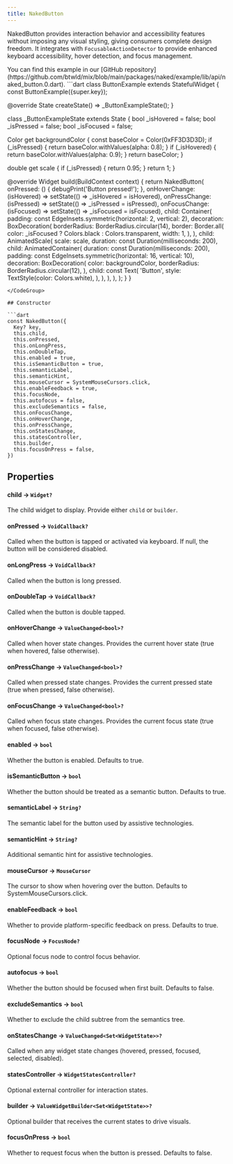 ```yaml
---
title: NakedButton
---
```


NakedButton provides interaction behavior and accessibility features without imposing any visual styling, giving consumers complete design freedom. It integrates with `FocusableActionDetector` to provide enhanced keyboard accessibility, hover detection, and focus management.


<Info>
  You can find this example in our [GitHub repository](https://github.com/btwld/mix/blob/main/packages/naked/example/lib/api/naked_button.0.dart).
</Info>
<CodeGroup title="Usage Example" defaultLanguage="dart">
```dart
class ButtonExample extends StatefulWidget {
  const ButtonExample({super.key});

  @override
  State<ButtonExample> createState() => _ButtonExampleState();
}

class _ButtonExampleState extends State<ButtonExample> {
  bool _isHovered = false;
  bool _isPressed = false;
  bool _isFocused = false;

  Color get backgroundColor {
    const baseColor = Color(0xFF3D3D3D);
    if (_isPressed) {
      return baseColor.withValues(alpha: 0.8);
    }
    if (_isHovered) {
      return baseColor.withValues(alpha: 0.9);
    }
    return baseColor;
  }

  double get scale {
    if (_isPressed) {
      return 0.95;
    }
    return 1;
  }

  @override
  Widget build(BuildContext context) {
    return NakedButton(
      onPressed: () {
        debugPrint('Button pressed!');
      },
      onHoverChange: (isHovered) => setState(() => _isHovered = isHovered),
      onPressChange: (isPressed) => setState(() => _isPressed = isPressed),
      onFocusChange: (isFocused) => setState(() => _isFocused = isFocused),
      child: Container(
        padding: const EdgeInsets.symmetric(horizontal: 2, vertical: 2),
        decoration: BoxDecoration(
          borderRadius: BorderRadius.circular(14),
          border: Border.all(
            color: _isFocused ? Colors.black : Colors.transparent,
            width: 1,
          ),
        ),
        child: AnimatedScale(
          scale: scale,
          duration: const Duration(milliseconds: 200),
          child: AnimatedContainer(
            duration: const Duration(milliseconds: 200),
            padding: const EdgeInsets.symmetric(horizontal: 16, vertical: 10),
            decoration: BoxDecoration(
              color: backgroundColor,
              borderRadius: BorderRadius.circular(12),
            ),
            child: const Text(
              'Button',
              style: TextStyle(color: Colors.white),
            ),
          ),
        ),
      ),
    );
  }
}
```
</CodeGroup>

## Constructor

```dart
const NakedButton({
  Key? key,
  this.child,
  this.onPressed,
  this.onLongPress,
  this.onDoubleTap,
  this.enabled = true,
  this.isSemanticButton = true,
  this.semanticLabel,
  this.semanticHint,
  this.mouseCursor = SystemMouseCursors.click,
  this.enableFeedback = true,
  this.focusNode,
  this.autofocus = false,
  this.excludeSemantics = false,
  this.onFocusChange,
  this.onHoverChange,
  this.onPressChange,
  this.onStatesChange,
  this.statesController,
  this.builder,
  this.focusOnPress = false,
})
```

## Properties

#### child  → `Widget?`
The child widget to display. Provide either `child` or `builder`.

#### onPressed → `VoidCallback?`
Called when the button is tapped or activated via keyboard. If null, the button will be considered disabled.

#### onLongPress → `VoidCallback?`
Called when the button is long pressed.

#### onDoubleTap → `VoidCallback?`
Called when the button is double tapped.

#### onHoverChange → `ValueChanged<bool>?`
Called when hover state changes. Provides the current hover state (true when hovered, false otherwise).

#### onPressChange → `ValueChanged<bool>?`
Called when pressed state changes. Provides the current pressed state (true when pressed, false otherwise).

#### onFocusChange → `ValueChanged<bool>?`
Called when focus state changes. Provides the current focus state (true when focused, false otherwise).


#### enabled → `bool`
Whether the button is enabled. Defaults to true.

#### isSemanticButton → `bool`
Whether the button should be treated as a semantic button. Defaults to true.

#### semanticLabel → `String?`
The semantic label for the button used by assistive technologies.

#### semanticHint → `String?`
Additional semantic hint for assistive technologies.

#### mouseCursor → `MouseCursor`
The cursor to show when hovering over the button. Defaults to SystemMouseCursors.click.

#### enableFeedback → `bool`
Whether to provide platform-specific feedback on press. Defaults to true.

#### focusNode → `FocusNode?`
Optional focus node to control focus behavior.

#### autofocus → `bool`
Whether the button should be focused when first built. Defaults to false.

#### excludeSemantics → `bool`
Whether to exclude the child subtree from the semantics tree.

#### onStatesChange → `ValueChanged<Set<WidgetState>>?`
Called when any widget state changes (hovered, pressed, focused, selected, disabled).

#### statesController → `WidgetStatesController?`
Optional external controller for interaction states.

#### builder → `ValueWidgetBuilder<Set<WidgetState>>?`
Optional builder that receives the current states to drive visuals.

#### focusOnPress → `bool`
Whether to request focus when the button is pressed. Defaults to false.
